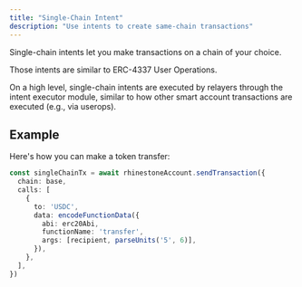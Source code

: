 ```yaml
---
title: "Single-Chain Intent"
description: "Use intents to create same-chain transactions"
---
```


Single-chain intents let you make transactions on a chain of your choice.

Those intents are similar to ERC-4337 User Operations.

On a high level, single-chain intents are executed by relayers through the intent executor module, similar to how other smart account transactions are executed (e.g., via userops).

## Example

Here's how you can make a token transfer:

```ts
const singleChainTx = await rhinestoneAccount.sendTransaction({
  chain: base,
  calls: [
    {
      to: 'USDC',
      data: encodeFunctionData({
        abi: erc20Abi,
        functionName: 'transfer',
        args: [recipient, parseUnits('5', 6)],
      }),
    },
  ],
})
```
